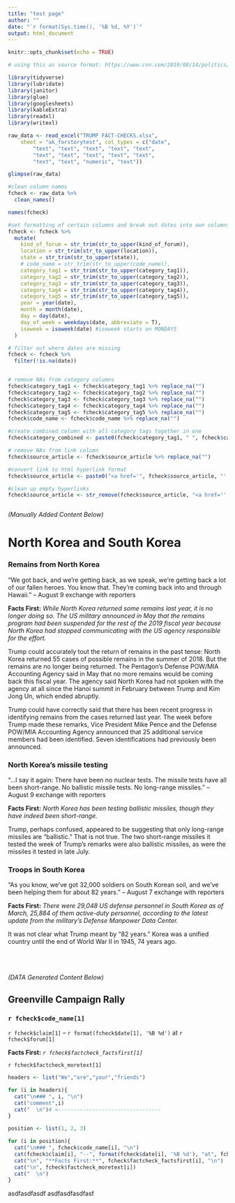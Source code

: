 ```yaml
---
title: "test page"
author: ""
date: "`r format(Sys.time(), '%B %d, %Y')`"
output: html_document
---
```


```r
knitr::opts_chunk$set(echo = TRUE)

# using this as source format: https://www.cnn.com/2019/08/14/politics/weekly-fact-check-donald-trump-21-false/index.html

library(tidyverse)
library(lubridate)
library(janitor)
library(glue)
library(googlesheets)
library(kableExtra)
library(readxl)
library(writexl)

raw_data <- read_excel("TRUMP FACT-CHECKS.xlsx", 
    sheet = "ak_forstorytest", col_types = c("date", 
        "text", "text", "text", "text", "text", 
        "text", "text", "text", "text", "text", 
        "text", "text", "numeric", "text"))

glimpse(raw_data)

#clean column names
fcheck <- raw_data %>%
  clean_names()

names(fcheck)

#set formatting of certain columns and break out dates into own columns
fcheck <- fcheck %>%
  mutate(
    kind_of_forum = str_trim(str_to_upper(kind_of_forum)),
    location = str_trim(str_to_upper(location)),
    state = str_trim(str_to_upper(state)),
    # code_name = str_trim(str_to_upper(code_name)),
    category_tag1 = str_trim(str_to_upper(category_tag1)),
    category_tag2 = str_trim(str_to_upper(category_tag2)),
    category_tag3 = str_trim(str_to_upper(category_tag3)),
    category_tag4 = str_trim(str_to_upper(category_tag4)),
    category_tag5 = str_trim(str_to_upper(category_tag5)),
    year = year(date),
    month = month(date),
    day = day(date),
    day_of_week = weekdays(date, abbreviate = T),
    isoweek = isoweek(date) #isoweek starts on MONDAYS
  )

# filter out where dates are missing
fcheck <- fcheck %>% 
  filter(!is.na(date))


# remove NAs from category columns 
fcheck$category_tag1 <- fcheck$category_tag1 %>% replace_na("")
fcheck$category_tag2 <- fcheck$category_tag2 %>% replace_na("")
fcheck$category_tag3 <- fcheck$category_tag3 %>% replace_na("")
fcheck$category_tag4 <- fcheck$category_tag4 %>% replace_na("")
fcheck$category_tag5 <- fcheck$category_tag5 %>% replace_na("")
fcheck$code_name <- fcheck$code_name %>% replace_na("")

#create combined column with all category tags together in one
fcheck$category_combined <- paste0(fcheck$category_tag1, " ", fcheck$category_tag2, " ", fcheck$category_tag3, " ", fcheck$category_tag4, " ", fcheck$category_tag5)

# remove NAs from link column 
fcheck$source_article <- fcheck$source_article %>% replace_na("")

#convert link to html hyperlink format
fcheck$source_article <- paste0("<a href='", fcheck$source_article, "' target='_blank'>", fcheck$source_article, "</a>")

#clean up empty hyperlinks
fcheck$source_article <- str_remove(fcheck$source_article, "<a href='' target='_blank'></a>")



```


<!-- MANUAL ENTRY TEST -->

*(Manually Added Content Below)*

# North Korea and South Korea

### Remains from North Korea

"We got back, and we're getting back, as we speak, we're getting back a lot of our fallen heroes. You know that. They're coming back into and through Hawaii." -- August 9 exchange with reporters

**Facts First:** *While North Korea returned some remains last year, it is no longer doing so. The US military announced in May that the remains program had been suspended for the rest of the 2019 fiscal year because North Korea had stopped communicating with the US agency responsible for the effort.*

Trump could accurately tout the return of remains in the past tense: North Korea returned 55 cases of possible remains in the summer of 2018. But the remains are no longer being returned. The Pentagon's Defense POW/MIA Accounting Agency said in May that no more remains would be coming back this fiscal year. The agency said North Korea had not spoken with the agency at all since the Hanoi summit in February between Trump and Kim Jong Un, which ended abruptly.

Trump could have correctly said that there has been recent progress in identifying remains from the cases returned last year. The week before Trump made these remarks, Vice President Mike Pence and the Defense POW/MIA Accounting Agency announced that 25 additional service members had been identified. Seven identifications had previously been announced.

### North Korea's missile testing

"...I say it again: There have been no nuclear tests. The missile tests have all been short-range. No ballistic missile tests. No long-range missiles." -- August 9 exchange with reporters

**Facts First:** *North Korea has been testing ballistic missiles, though they have indeed been short-range.*

Trump, perhaps confused, appeared to be suggesting that only long-range missiles are "ballistic." That is not true. The two short-range missiles it tested the week of Trump's remarks were also ballistic missiles, as were the missiles it tested in late July.

### Troops in South Korea

"As you know, we've got 32,000 soldiers on South Korean soil, and we've been helping them for about 82 years." -- August 7 exchange with reporters

**Facts First:** *There were 29,048 US defense personnel in South Korea as of March, 25,884 of them active-duty personnel, according to the latest update from the military's Defense Manpower Data Center.*

It was not clear what Trump meant by "82 years." Korea was a unified country until the end of World War II in 1945, 74 years ago.  




<!-- DATA GENERATED CONTENT -->
<br>
<br>
<br>
*(DATA Generated Content Below)* 

## Greenville Campaign Rally

### `r fcheck$code_name[1]`

`r fcheck$claim[1]` -- `r format(fcheck$date[1], '%B %d')` at `r fcheck$forum[1]`

**Facts First:** *`r fcheck$factcheck_factsfirst[1]`*

`r fcheck$factcheck_moretext[1]`


<!-- sample loop for markdown formatting https://stackoverflow.com/questions/17178831/generate-markdown-comments-within-for-loop -->

```r
headers <- list("We","are","your","friends")

for (i in headers){
  cat("\n### ", i, "\n")
  cat("comment",i)
  cat("  \n")# <---------------------------------
}

```



```r
position <- list(1, 2, 3)

for (i in position){
  cat("\n### ", fcheck$code_name[i], "\n")
  cat(fcheck$claim[i], "--", format(fcheck$date[i], '%B %d'), "at", fcheck$forum[i], "\n")
  cat("\n", "**Facts First:**", fcheck$factcheck_factsfirst[i], "\n")
  cat("\n", fcheck$factcheck_moretext[i])
  cat("  \n")
}

```


asdfasdfasdf
asdfasdfasdfasf


```r


```









<!-- ```{r pressure, echo=FALSE} -->
<!-- plot(pressure) -->
<!-- ``` -->

<!-- Note that the `echo = FALSE` parameter was added to the code chunk to prevent printing of the R code that generated the plot. -->
